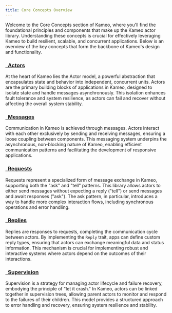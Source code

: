 ```yaml
---
title: Core Concepts Overview
---
```


Welcome to the Core Concepts section of Kameo, where you'll find the foundational principles and components that make up the Kameo actor library. Understanding these concepts is crucial for effectively leveraging Kameo to build resilient, scalable, and concurrent applications. Below is an overview of the key concepts that form the backbone of Kameo's design and functionality.

### [<i class="fa-fw fa-solid fa-users"></i>&nbsp; Actors](/core-concepts/actors)

At the heart of Kameo lies the Actor model, a powerful abstraction that encapsulates state and behavior into independent, concurrent units. Actors are the primary building blocks of applications in Kameo, designed to isolate state and handle messages asynchronously. This isolation enhances fault tolerance and system resilience, as actors can fail and recover without affecting the overall system stability.

### [<i class="fa-fw fa-solid fa-envelope"></i>&nbsp; Messages](/core-concepts/messages)

Communication in Kameo is achieved through messages. Actors interact with each other exclusively by sending and receiving messages, ensuring a loose coupling between components. This messaging system underpins the asynchronous, non-blocking nature of Kameo, enabling efficient communication patterns and facilitating the development of responsive applications.

### [<i class="fa-fw fa-solid fa-question"></i>&nbsp; Requests](/core-concepts/requests)

Requests represent a specialized form of message exchange in Kameo, supporting both the "ask" and "tell" patterns. This library allows actors to either send messages without expecting a reply ("tell") or send messages and await responses ("ask"). The ask pattern, in particular, introduces a way to handle more complex interaction flows, including synchronous operations and error handling.

### [<i class="fa-fw fa-solid fa-reply"></i>&nbsp; Replies](/core-concepts/replies)

Replies are responses to requests, completing the communication cycle between actors. By implementing the `Reply` trait, apps can define custom reply types, ensuring that actors can exchange meaningful data and status information. This mechanism is crucial for implementing robust and interactive systems where actors depend on the outcomes of their interactions.

### [<i class="fa-fw fa-solid fa-shield-alt"></i>&nbsp; Supervision](/core-concepts/supervision)

Supervision is a strategy for managing actor lifecycle and failure recovery, embodying the principle of "let it crash." In Kameo, actors can be linked together in supervision trees, allowing parent actors to monitor and respond to the failures of their children. This model provides a structured approach to error handling and recovery, ensuring system resilience and stability.
